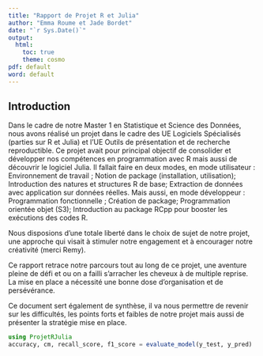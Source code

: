 ```yaml
---
title: "Rapport de Projet R et Julia"
author: "Emma Roume et Jade Bordet"
date: "`r Sys.Date()`"
output:
  html:
    toc: true
    theme: cosmo
pdf: default
word: default
---
```


## Introduction 

Dans le cadre de notre Master 1 en Statistique et Science des Données, nous avons réalisé un projet dans le cadre des UE Logiciels Spécialisés (parties sur R et Julia) et l'UE Outils de présentation et de recherche reproductible. Ce projet avait pour principal objectif de consolider et développer nos compétences en programmation avec R mais aussi de découvrir le logiciel Julia. Il fallait faire en deux modes, en mode utilisateur : Environnement de travail ; Notion de package (installation, utilisation); Introduction des natures et structures R de base; Extraction de données avec application sur données réelles. Mais aussi, en mode développeur : Programmation fonctionnelle ; Création de package; Programmation orientée objet (S3); Introduction au package RCpp pour booster les exécutions des codes R.

Nous disposions d'une totale liberté dans le choix de sujet de notre projet, une approche qui visait à stimuler notre engagement et à encourager notre créativité (merci Remy).

Ce rapport retrace notre parcours tout au long de ce projet, une aventure pleine de défi et ou on a failli s'arracher les cheveux à de multiple reprise. La mise en place a nécessité une bonne dose d'organisation et de persévérance.

Ce document sert également de synthèse, il va nous permettre de revenir sur les difficultés, les points forts et faibles de notre projet mais aussi de présenter la stratégie mise en place.



```julia
using ProjetRJulia
accuracy, cm, recall_score, f1_score = evaluate_model(y_test, y_pred)
```
